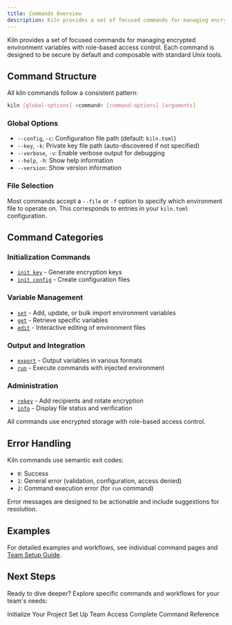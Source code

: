```yaml
---
title: Commands Overview
description: Kiln provides a set of focused commands for managing encrypted environment variables with role-based access control. Each command is designed to be secure by default and composable with standard Unix tools.
---
```



Kiln provides a set of focused commands for managing encrypted environment variables with role-based access control. Each command is designed to be secure by default and composable with standard Unix tools.

## Command Structure

All kiln commands follow a consistent pattern:

```bash
kiln [global-options] <command> [command-options] [arguments]
```

### Global Options

- `--config`, `-c`: Configuration file path (default: `kiln.toml`)
- `--key`, `-k`: Private key file path (auto-discovered if not specified)
- `--verbose`, `-v`: Enable verbose output for debugging
- `--help`, `-h`: Show help information
- `--version`: Show version information

### File Selection

Most commands accept a `--file` or `-f` option to specify which environment file to operate on. This corresponds to entries in your `kiln.toml` configuration.

## Command Categories

### Initialization Commands
- [`init key`](/commands/init/#init-key) - Generate encryption keys
- [`init config`](/commands/init/#init-config) - Create configuration files

### Variable Management
- [`set`](/commands/set) - Add, update, or bulk import environment variables
- [`get`](/commands/get) - Retrieve specific variables
- [`edit`](/commands/edit) - Interactive editing of environment files

### Output and Integration
- [`export`](/commands/export) - Output variables in various formats
- [`run`](/commands/run) - Execute commands with injected environment

### Administration
- [`rekey`](/commands/rekey) - Add recipients and rotate encryption
- [`info`](/commands/info) - Display file status and verification

All commands use encrypted storage with role-based access control.

## Error Handling

Kiln commands use semantic exit codes:

- `0`: Success
- `1`: General error (validation, configuration, access denied)
- `2`: Command execution error (for `run` command)

Error messages are designed to be actionable and include suggestions for resolution.

## Examples

For detailed examples and workflows, see individual command pages and [Team Setup Guide](/workflows/team-setup/).

## Next Steps

Ready to dive deeper? Explore specific commands and workflows for your team's needs:

<LinkButton href="/commands/init/" variant="primary">Initialize Your Project</LinkButton>
<LinkButton href="/workflows/team-setup/" variant="secondary">Set Up Team Access</LinkButton>
<LinkButton href="/reference/commands/" variant="minimal">Complete Command Reference</LinkButton>
